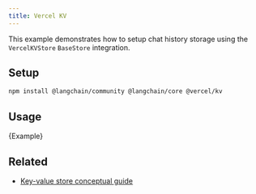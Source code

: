 ```yaml
---
title: Vercel KV
---
```


This example demonstrates how to setup chat history storage using the `VercelKVStore` `BaseStore` integration.

## Setup

```bash npm2yarn
npm install @langchain/community @langchain/core @vercel/kv
```

## Usage


<CodeBlock language="typescript">{Example}</CodeBlock>

## Related

- [Key-value store conceptual guide](/oss/python/concepts/key_value_stores)

